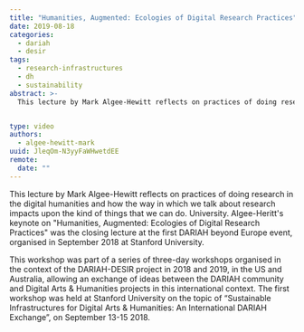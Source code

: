 ```yaml
---
title: "Humanities, Augmented: Ecologies of Digital Research Practices"
date: 2019-08-18
categories:
  - dariah
  - desir
tags:
  - research-infrastructures
  - dh
  - sustainability
abstract: >-
  This lecture by Mark Algee-Hewitt reflects on practices of doing research in the digital humanities and how the way in which we talk about research impacts upon the kind of things that we can do.


type: video
authors:
  - algee-hewitt-mark
uuid: JleqOm-N3yyFaWHwetdEE
remote:
  date: ""
---
```


This lecture by Mark Algee-Hewitt reflects on practices of doing research in the digital humanities and how the way in which we talk about research impacts upon the kind of things that we can do. University. Algee-Heritt's keynote on "Humanities, Augmented: Ecologies of Digital Research Practices" was the closing lecture at the first DARIAH beyond Europe event, organised in September 2018 at Stanford University.

This workshop was part of a series of three-day workshops organised in the context of the DARIAH-DESIR project in 2018 and 2019, in the US and Australia, allowing an exchange of ideas between the DARIAH community and Digital Arts & Humanities projects in this international context. The first workshop was held at Stanford University on the topic of “Sustainable Infrastructures for Digital Arts & Humanities: An International DARIAH Exchange”, on September 13-15 2018.

<VideoCard
  title="Humanities, Augmented"
  subtitle="Ecologies of Digital Research Practices"
  id="BhDB3IaLZNw"
  image="/assets/images/cms/posts/humanities-augmented/ecologies-research.png"
/>
